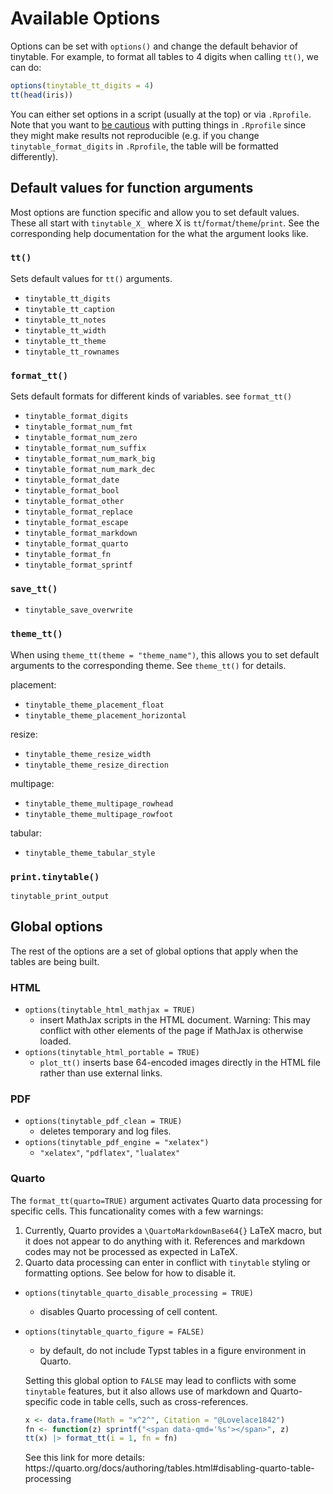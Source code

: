 # Available Options

Options can be set with `options()` and change the default behavior of tinytable. For example, to format all tables to 4 digits when calling `tt()`, we can do:

```r
options(tinytable_tt_digits = 4)
tt(head(iris))
```

You can either set options in a script (usually at the top) or via `.Rprofile`. Note that you want to [be cautious](https://rstats.wtf/r-startup.html) with putting things in `.Rprofile` since they might make results not reproducible (e.g. if you change `tinytable_format_digits` in `.Rprofile`, the table will be formatted differently).

## Default values for function arguments

Most options are function specific and allow you to set default values. These all start with `tinytable_X_` where X is `tt`/`format`/`theme`/`print`. See the corresponding help documentation for the what the argument looks like. 

### `tt()`

Sets default values for `tt()` arguments.

- `tinytable_tt_digits`
- `tinytable_tt_caption`
- `tinytable_tt_notes`
- `tinytable_tt_width`
- `tinytable_tt_theme`
- `tinytable_tt_rownames`

### `format_tt()`

Sets default formats for different kinds of variables. see `format_tt()`

- `tinytable_format_digits`
- `tinytable_format_num_fmt`
- `tinytable_format_num_zero`
- `tinytable_format_num_suffix`
- `tinytable_format_num_mark_big`
- `tinytable_format_num_mark_dec`
- `tinytable_format_date`
- `tinytable_format_bool`
- `tinytable_format_other`
- `tinytable_format_replace`
- `tinytable_format_escape`
- `tinytable_format_markdown`
- `tinytable_format_quarto`
- `tinytable_format_fn`
- `tinytable_format_sprintf`

### `save_tt()`

- `tinytable_save_overwrite`

### `theme_tt()`

When using `theme_tt(theme = "theme_name")`, this allows you to set default arguments to the corresponding theme. See `theme_tt()` for details.

placement:

- `tinytable_theme_placement_float`
- `tinytable_theme_placement_horizontal`

resize:

- `tinytable_theme_resize_width`
- `tinytable_theme_resize_direction`

multipage:

- `tinytable_theme_multipage_rowhead`
- `tinytable_theme_multipage_rowfoot`

tabular:

- `tinytable_theme_tabular_style`

### `print.tinytable()`

`tinytable_print_output`


## Global options

The rest of the options are a set of global options that apply when the tables are being built. 

### HTML

* `options(tinytable_html_mathjax = TRUE)`
    - insert MathJax scripts in the HTML document. Warning: This may conflict with other elements of the page if MathJax is otherwise loaded.
* `options(tinytable_html_portable = TRUE)`
    - `plot_tt()` inserts base 64-encoded images directly in the HTML file rather than use external links.

### PDF

* `options(tinytable_pdf_clean = TRUE)` 
    - deletes temporary and log files.
* `options(tinytable_pdf_engine = "xelatex")`
    - `"xelatex"`, `"pdflatex"`, `"lualatex"`

### Quarto

The `format_tt(quarto=TRUE)` argument activates Quarto data processing for specific cells. This funcationality comes with  a few warnings:

1. Currently, Quarto provides a `\QuartoMarkdownBase64{}` LaTeX macro, but it does not appear to do anything with it. References and markdown codes may not be processed as expected in LaTeX.
2. Quarto data processing can enter in conflict with `tinytable` styling or formatting options. See below for how to disable it.

* `options(tinytable_quarto_disable_processing = TRUE)` 
    - disables Quarto processing of cell content. 
* `options(tinytable_quarto_figure = FALSE)` 
    - by default, do not include Typst tables in a figure environment in Quarto. 

  Setting this global option to `FALSE` may lead to conflicts with some `tinytable` features, but it also allows use of markdown and Quarto-specific code in table cells, such as cross-references.

  ```r
  x <- data.frame(Math = "x^2^", Citation = "@Lovelace1842")
  fn <- function(z) sprintf("<span data-qmd='%s'></span>", z)
  tt(x) |> format_tt(i = 1, fn = fn)
  ```

  See this link for more details: https://quarto.org/docs/authoring/tables.html#disabling-quarto-table-processing

